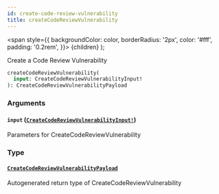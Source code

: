 ```yaml
---
id: create-code-review-vulnerability
title: createCodeReviewVulnerability
---
```


<span
style={{
      backgroundColor: color,
      borderRadius: '2px',
      color: '#fff',
      padding: '0.2rem',
    }}>
{children}
</span>
);

Create a Code Review Vulnerability

```graphql
createCodeReviewVulnerability(
  input: CreateCodeReviewVulnerabilityInput!
): CreateCodeReviewVulnerabilityPayload

```

### Arguments

#### `input` ([`CreateCodeReviewVulnerabilityInput!`](/api/graphql/documentation/inputs/create-code-review-vulnerability-input))

Parameters for CreateCodeReviewVulnerability

### Type

#### [`CreateCodeReviewVulnerabilityPayload`](/api/graphql/documentation/objects/create-code-review-vulnerability-payload)

Autogenerated return type of CreateCodeReviewVulnerability

